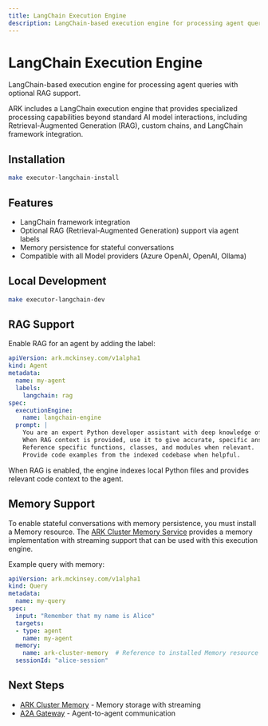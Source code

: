 ```yaml
---
title: LangChain Execution Engine
description: LangChain-based execution engine for processing agent queries with optional RAG support
---
```


# LangChain Execution Engine

LangChain-based execution engine for processing agent queries with optional RAG support.

ARK includes a LangChain execution engine that provides specialized processing capabilities beyond standard AI model interactions, including Retrieval-Augmented Generation (RAG), custom chains, and LangChain framework integration.

## Installation

```bash
make executor-langchain-install
```

## Features

- LangChain framework integration
- Optional RAG (Retrieval-Augmented Generation) support via agent labels
- Memory persistence for stateful conversations
- Compatible with all Model providers (Azure OpenAI, OpenAI, Ollama)

## Local Development

```bash
make executor-langchain-dev
```

## RAG Support

Enable RAG for an agent by adding the label:

```yaml
apiVersion: ark.mckinsey.com/v1alpha1
kind: Agent
metadata:
  name: my-agent
  labels:
    langchain: rag
spec:
  executionEngine:
    name: langchain-engine
  prompt: |
    You are an expert Python developer assistant with deep knowledge of the codebase.
    When RAG context is provided, use it to give accurate, specific answers about the code.
    Reference specific functions, classes, and modules when relevant.
    Provide code examples from the indexed codebase when helpful.
```

When RAG is enabled, the engine indexes local Python files and provides relevant code context to the agent.

## Memory Support

To enable stateful conversations with memory persistence, you must install a Memory resource. The [ARK Cluster Memory Service](/developer-guide/services/ark-cluster-memory) provides a memory implementation with streaming support that can be used with this execution engine.

Example query with memory:

```yaml
apiVersion: ark.mckinsey.com/v1alpha1
kind: Query
metadata:
  name: my-query
spec:
  input: "Remember that my name is Alice"
  targets:
  - type: agent
    name: my-agent
  memory:
    name: ark-cluster-memory  # Reference to installed Memory resource
  sessionId: "alice-session"
```

## Next Steps

- [ARK Cluster Memory](/developer-guide/services/ark-cluster-memory) - Memory storage with streaming
- [A2A Gateway](/developer-guide/a2a-server) - Agent-to-agent communication
